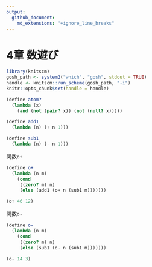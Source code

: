 ```yaml
---
output:
  github_document:
    md_extensions: "+ignore_line_breaks"
---
```


# 4章 数遊び

```r
library(knitscm)
gosh_path <- system2("which", "gosh", stdout = TRUE)
handle <- knitscm::run_scheme(gosh_path, "-i")
knitr::opts_chunk$set(handle = handle)
```

```scm
(define atom?
  (lambda (x)
    (and (not (pair? x)) (not (null? x)))))

(define add1
  (lambda (n) (+ n 1)))

(define sub1
  (lambda (n) (- n 1)))
```

関数`o+`

```scm
(define o+
  (lambda (n m)
    (cond
     ((zero? m) n)
     (else (add1 (o+ n (sub1 m)))))))
```

```scm
(o+ 46 12)
```

関数`o-`

```scm
(define o-
  (lambda (n m)
    (cond
     ((zero? m) n)
     (else (sub1 (o- n (sub1 m)))))))
```

```scm
(o- 14 3)
```
